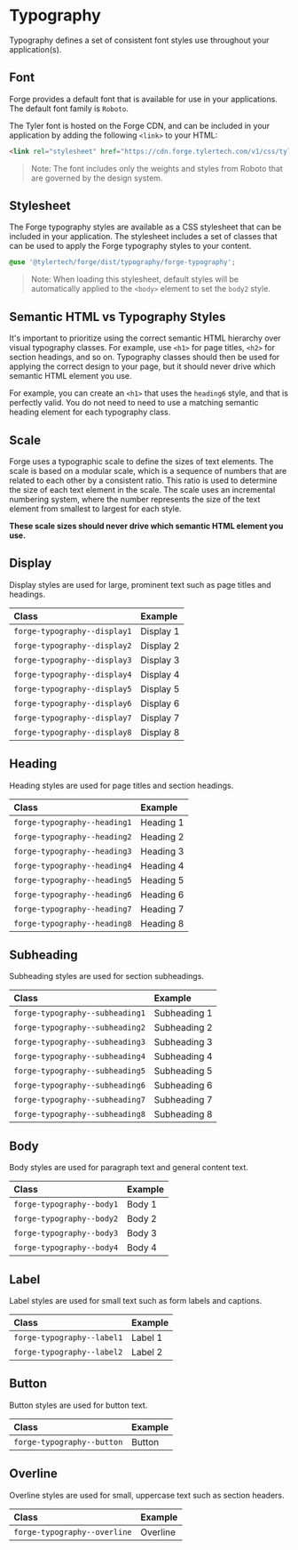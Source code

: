

<Meta title="Getting Started/Typography" />

# Typography

Typography defines a set of consistent font styles use throughout your application(s).

## Font

Forge provides a default font that is available for use in your applications. The default font family is `Roboto`.

The Tyler font is hosted on the Forge CDN, and can be included in your application by adding the following `<link>` to your HTML:

```html
<link rel="stylesheet" href="https://cdn.forge.tylertech.com/v1/css/tyler-font.css">
```

> Note: The font includes only the weights and styles from Roboto that are governed by the design system.

## Stylesheet

The Forge typography styles are available as a CSS stylesheet that can be included in your application. The stylesheet includes a
set of classes that can be used to apply the Forge typography styles to your content.

```scss
@use '@tylertech/forge/dist/typography/forge-typography';
```

> Note: When loading this stylesheet, default styles will be automatically applied to the `<body>` element to set the `body2` style.

## Semantic HTML vs Typography Styles

It's important to prioritize using the correct semantic HTML hierarchy over visual typography classes. For example, use `<h1>` for page titles,
`<h2>` for section headings, and so on. Typography classes should then be used for applying the correct design to your page, but it should never
drive which semantic HTML element you use.

For example, you can create an `<h1>` that uses the `heading6` style, and that is perfectly valid. You do not need to need to use a matching 
semantic heading element for each typography class.

## Scale

Forge uses a typographic scale to define the sizes of text elements. The scale is based on a modular scale, which is a sequence of numbers that
are related to each other by a consistent ratio. This ratio is used to determine the size of each text element in the scale. The scale uses an incremental
numbering system, where the number represents the size of the text element from smallest to largest for each style.

**These scale sizes should never drive which semantic HTML element you use.**

## Display

Display styles are used for large, prominent text such as page titles and headings.

<Unstyled>

| Class                            | Example
| :------------------------------- | :---
| `forge-typography--display1`     | <div className="forge-typography--display1">Display 1</div>
| `forge-typography--display2`     | <div className="forge-typography--display2">Display 2</div>
| `forge-typography--display3`     | <div className="forge-typography--display3">Display 3</div>
| `forge-typography--display4`     | <div className="forge-typography--display4">Display 4</div>
| `forge-typography--display5`     | <div className="forge-typography--display5">Display 5</div>
| `forge-typography--display6`     | <div className="forge-typography--display6">Display 6</div>
| `forge-typography--display7`     | <div className="forge-typography--display7">Display 7</div>
| `forge-typography--display8`     | <div className="forge-typography--display8">Display 8</div>

</Unstyled>

## Heading

Heading styles are used for page titles and section headings.

<Unstyled>

| Class                            | Example
| :------------------------------- | :---
| `forge-typography--heading1`     | <div className="forge-typography--heading1">Heading 1</div>
| `forge-typography--heading2`     | <div className="forge-typography--heading2">Heading 2</div>
| `forge-typography--heading3`     | <div className="forge-typography--heading3">Heading 3</div>
| `forge-typography--heading4`     | <div className="forge-typography--heading4">Heading 4</div>
| `forge-typography--heading5`     | <div className="forge-typography--heading5">Heading 5</div>
| `forge-typography--heading6`     | <div className="forge-typography--heading6">Heading 6</div>
| `forge-typography--heading7`     | <div className="forge-typography--heading7">Heading 7</div>
| `forge-typography--heading8`     | <div className="forge-typography--heading8">Heading 8</div>

</Unstyled>

## Subheading

Subheading styles are used for section subheadings.

<Unstyled>

| Class                            | Example
| :------------------------------- | :---
| `forge-typography--subheading1`  | <div className="forge-typography--subheading1">Subheading 1</div>
| `forge-typography--subheading2`  | <div className="forge-typography--subheading2">Subheading 2</div>
| `forge-typography--subheading3`  | <div className="forge-typography--subheading3">Subheading 3</div>
| `forge-typography--subheading4`  | <div className="forge-typography--subheading4">Subheading 4</div>
| `forge-typography--subheading5`  | <div className="forge-typography--subheading5">Subheading 5</div>
| `forge-typography--subheading6`  | <div className="forge-typography--subheading6">Subheading 6</div>
| `forge-typography--subheading7`  | <div className="forge-typography--subheading7">Subheading 7</div>
| `forge-typography--subheading8`  | <div className="forge-typography--subheading8">Subheading 8</div>

</Unstyled>

## Body

Body styles are used for paragraph text and general content text.

<Unstyled>

| Class                            | Example
| :------------------------------- | :---
| `forge-typography--body1`        | <div className="forge-typography--body1">Body 1</div>
| `forge-typography--body2`        | <div className="forge-typography--body2">Body 2</div>
| `forge-typography--body3`        | <div className="forge-typography--body3">Body 3</div>
| `forge-typography--body4`        | <div className="forge-typography--body4">Body 4</div>

</Unstyled>

## Label

Label styles are used for small text such as form labels and captions.

<Unstyled>

| Class                            | Example
| :------------------------------- | :---
| `forge-typography--label1`       | <div className="forge-typography--label1">Label 1</div>
| `forge-typography--label2`       | <div className="forge-typography--label2">Label 2</div>

</Unstyled>

## Button

Button styles are used for button text.

<Unstyled>

| Class                            | Example
| :------------------------------- | :---
| `forge-typography--button`       | <div className="forge-typography--button">Button</div>

</Unstyled>

## Overline

Overline styles are used for small, uppercase text such as section headers.

<Unstyled>

| Class                            | Example
| :------------------------------- | :---
| `forge-typography--overline`     | <div className="forge-typography--overline">Overline</div>

</Unstyled>


<style>
{`
.sb-unstyled table {
  border-collapse: collapse;
}

.sb-unstyled table tr th:first-of-type {
  width: 320px;
}

.sb-unstyled table tr:not(:last-of-type) td {
  border-bottom: 1px solid var(--forge-theme-outline);
}

.sb-unstyled table tr td > div {
  min-height: 48px;
  align-content: center;
}

.section:not(:last-of-type) {
  margin-block-end: var(--forge-spacing-large);
}
`}
</style>